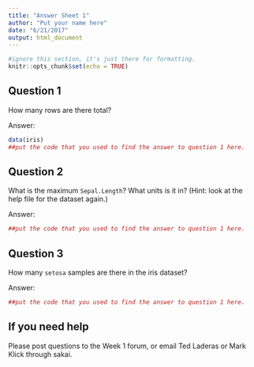 ```yaml
---
title: "Answer Sheet 1"
author: "Put your name here"
date: "6/21/2017"
output: html_document
---
```


```r
#ignore this section, it's just there for formatting.
knitr::opts_chunk$set(echo = TRUE)

```

## Question 1

How many rows are there total?

Answer: 

```r
data(iris)
##put the code that you used to find the answer to question 1 here.

```

## Question 2

What is the maximum `Sepal.Length`? What units is it in? (Hint: look at the help file for the dataset again.)

Answer: 

```r
##put the code that you used to find the answer to question 1 here.

```

## Question 3

How many `setosa` samples are there in the iris dataset? 

Answer: 

```r
##put the code that you used to find the answer to question 1 here.

```

## If you need help

Please post questions to the Week 1 forum, or email Ted Laderas or Mark Klick through sakai.